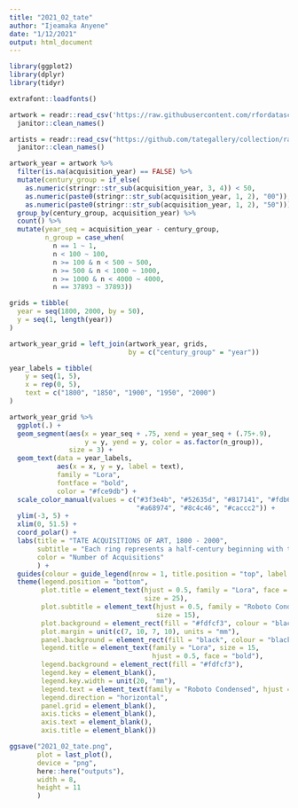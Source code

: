 ```yaml
---
title: "2021_02_tate"
author: "Ijeamaka Anyene"
date: "1/12/2021"
output: html_document
---
```


```r
library(ggplot2)
library(dplyr)
library(tidyr)
```

```r
extrafont::loadfonts()

```

```r
artwork = readr::read_csv('https://raw.githubusercontent.com/rfordatascience/tidytuesday/master/data/2021/2021-01-12/artwork.csv') %>%
  janitor::clean_names()

artists = readr::read_csv("https://github.com/tategallery/collection/raw/master/artist_data.csv") %>%
  janitor::clean_names()
```

```r
artwork_year = artwork %>% 
  filter(is.na(acquisition_year) == FALSE) %>%
  mutate(century_group = if_else(
    as.numeric(stringr::str_sub(acquisition_year, 3, 4)) < 50,
    as.numeric(paste0(stringr::str_sub(acquisition_year, 1, 2), "00")),
    as.numeric(paste0(stringr::str_sub(acquisition_year, 1, 2), "50")))) %>%
  group_by(century_group, acquisition_year) %>%
  count() %>%
  mutate(year_seq = acquisition_year - century_group,
         n_group = case_when(
           n == 1 ~ 1,
           n < 100 ~ 100,
           n >= 100 & n < 500 ~ 500,
           n >= 500 & n < 1000 ~ 1000,
           n >= 1000 & n < 4000 ~ 4000,
           n == 37893 ~ 37893))
```


```r
grids = tibble(
  year = seq(1800, 2000, by = 50),
  y = seq(1, length(year))
)
```

```r
artwork_year_grid = left_join(artwork_year, grids,
                              by = c("century_group" = "year"))

```

```r
year_labels = tibble(
    y = seq(1, 5),
    x = rep(0, 5), 
    text = c("1800", "1850", "1900", "1950", "2000")
)

```

```r
artwork_year_grid %>%
  ggplot(.) +
  geom_segment(aes(x = year_seq + .75, xend = year_seq + (.75+.9),
                   y = y, yend = y, color = as.factor(n_group)),
               size = 3) +
  geom_text(data = year_labels,
            aes(x = x, y = y, label = text),
            family = "Lora",
            fontface = "bold",
            color = "#fce9db") +
  scale_color_manual(values = c("#3f3e4b", "#52635d", "#817141", "#fdb66e",
                                "#a68974", "#8c4c46", "#caccc2")) +
  ylim(-3, 5) +
  xlim(0, 51.5) +
  coord_polar() +
  labs(title = "TATE ACQUISITIONS OF ART, 1800 - 2000",
       subtitle = "Each ring represents a half-century beginning with the inner ring at 1800.\n", 
       color = "Number of Acquisitions"
       ) +
  guides(colour = guide_legend(nrow = 1, title.position = "top", label.position = "bottom")) +
  theme(legend.position = "bottom",
        plot.title = element_text(hjust = 0.5, family = "Lora", face = "bold",
                                  size = 25),
        plot.subtitle = element_text(hjust = 0.5, family = "Roboto Condensed",
                                     size = 15),
        plot.background = element_rect(fill = "#fdfcf3", colour = "black", size = 3),
        plot.margin = unit(c(7, 10, 7, 10), units = "mm"),
        panel.background = element_rect(fill = "black", colour = "black"),
        legend.title = element_text(family = "Lora", size = 15, 
                                    hjust = 0.5, face = "bold"),
        legend.background = element_rect(fill = "#fdfcf3"),
        legend.key = element_blank(),
        legend.key.width = unit(20, "mm"),
        legend.text = element_text(family = "Roboto Condensed", hjust = 0.5, size = 12),
        legend.direction = "horizontal",
        panel.grid = element_blank(),
        axis.ticks = element_blank(),
        axis.text = element_blank(),
        axis.title = element_blank())

```


```r
ggsave("2021_02_tate.png",
       plot = last_plot(),
       device = "png",
       here::here("outputs"),
       width = 8,
       height = 11
       )

```


